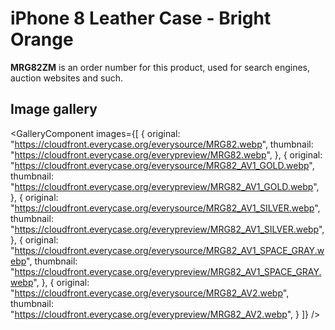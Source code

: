 
# iPhone 8 Leather Case - Bright Orange

<Callout type='info' emoji='👉🏻'>**MRG82ZM** is an order number for this product, used for search engines, auction websites and such.</Callout>

## Image gallery

<GalleryComponent
    images={[
      {
        original: "https://cloudfront.everycase.org/everysource/MRG82.webp",
        thumbnail: "https://cloudfront.everycase.org/everypreview/MRG82.webp",
      },
      {
        original: "https://cloudfront.everycase.org/everysource/MRG82_AV1_GOLD.webp",
        thumbnail: "https://cloudfront.everycase.org/everypreview/MRG82_AV1_GOLD.webp",
      },
      {
        original: "https://cloudfront.everycase.org/everysource/MRG82_AV1_SILVER.webp",
        thumbnail: "https://cloudfront.everycase.org/everypreview/MRG82_AV1_SILVER.webp",
      },
      {
        original: "https://cloudfront.everycase.org/everysource/MRG82_AV1_SPACE_GRAY.webp",
        thumbnail: "https://cloudfront.everycase.org/everypreview/MRG82_AV1_SPACE_GRAY.webp",
      },
      {
        original: "https://cloudfront.everycase.org/everysource/MRG82_AV2.webp",
        thumbnail: "https://cloudfront.everycase.org/everypreview/MRG82_AV2.webp",
      }
    ]}
  />
